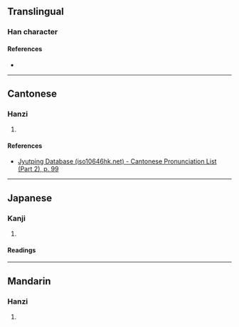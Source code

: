{{character info}}
==Translingual==

===Han character===
{{Han char|rn=46|rad=山|as=06|sn=9|four=22104|canj=UKG|ids=⿳山大土}}

====References====
* {{Han ref|kx=0311.020|dkj=08054|hdz=10769.210|uh=5CDA|ud=23770|bh=CEA2|bd=52898}}

----

==Cantonese==

===Hanzi===
{{yue-hanzi|jyut=[[mat6]]|y=mat6}}

# {{rfdef|yue|sort=山06}}

====References====
* [http://www.iso10646hk.net/jp/document/download.jsp Jyutping Database (iso10646hk.net) - Cantonese Pronunciation List (Part 2), p. 99]

----

==Japanese==

===Kanji===
{{ja-kanji|grade=|rs=山06}}

# {{rfdef|ja|sort=山06}}

====Readings====
{{ja-readings
|goon=みち
|kanon=びつ
|kun=}}

----

==Mandarin==

===Hanzi===
{{cmn-hanzi|pin=[[mì]] ([[mi4]]), [[dòng]] ([[dong4]])|wg=mi<sup>4</sup>, tung<sup>4</sup>}}

# {{rfdef|cmn|sort=山06}}